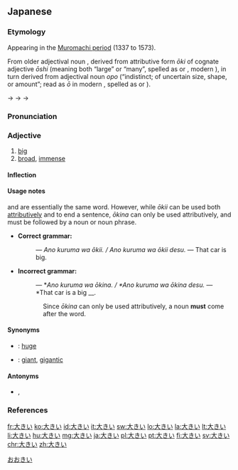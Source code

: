==Japanese==
{{ja-kanjitab|おお|o1=きい|sort=おおきい|yomi=kun}}
{{ja-see-also|大きな}}

===Etymology===
Appearing in the [[w:Muromachi_period|Muromachi period]] (1337 to 1573).

From older adjectival noun {{m|ja|大き|tr=ōki}}, derived from attributive form ''ōki'' of cognate adjective ''ōshi'' (meaning both “large” or “many”, spelled as {{ja-l|多し}} or {{ja-l|大し}}, modern {{cog|ja|多い|tr=ōi||many}}), in turn derived from {{etyl|ojp|ja|sort=おおきい}} adjectival noun ''opo'' (“indistinct; of uncertain size, shape, or amount”; read as ''ō'' in modern {{etyl|ja|-}}, spelled as {{ja-l|凡}} or {{ja-l|大}}).

{{IPAchar|/opoki/}} → {{IPAchar|/oɸoki/}} → {{IPAchar|/owokiː/}} → {{IPAchar|/oːkiː/}}

===Pronunciation===
{{ja-pron|おおきい|acc=3|yomi=kun|acc_ref=NHK}}

===Adjective===
{{ja-adj|infl=i|おおきい|hhira=おほきい}}

# [[big]]
# [[broad]], [[immense]]

====Inflection====
{{ja-i|おおき}}

====Usage notes====
{{ja-l|大きい||ōkii}} and {{ja-l|大きな||ōkina}} are essentially the same word. However, while ''ōkii'' can be used both [[attributive]]ly and to end a sentence, ''ōkina'' can only be used attributively, and must be followed by a noun or noun phrase.
* '''Correct grammar:'''
*: {{lang|ja|あの車はおおきい。 / あの車はおおきいです。}} ― ''Ano kuruma wa ōkii. / Ano kuruma wa ōkii desu.'' ― That car is big.
* '''Incorrect grammar:'''
*: {{lang|ja|あの車はおおきな。 / あの車は大きなです。}} ― *''Ano kuruma wa ōkina. / *Ano kuruma wa ōkina desu.'' ― *That car is a big __.
:: Since ''ōkina'' can only be used attributively, a noun '''must''' come after the word.

====Synonyms====
* {{ja-r|でかい}}: [[huge]]
* {{ja-r|巨大|きょだい}}: [[giant]], [[gigantic]]

====Antonyms====
* {{ja-r|小さい|ちいさい}}, {{ja-r|小さな|ちいさな}}

===References===
<references />

[[Category:Japanese basic words|おおきい]]

[[fr:大きい]]
[[ko:大きい]]
[[id:大きい]]
[[it:大きい]]
[[sw:大きい]]
[[lo:大きい]]
[[la:大きい]]
[[lt:大きい]]
[[li:大きい]]
[[hu:大きい]]
[[mg:大きい]]
[[ja:大きい]]
[[pl:大きい]]
[[pt:大きい]]
[[fi:大きい]]
[[sv:大きい]]
[[chr:大きい]]
[[zh:大きい]]